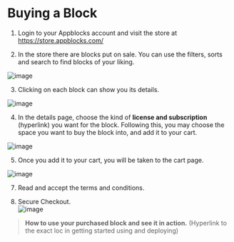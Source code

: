 # Buying a Block

1.  Login to your Appblocks account and visit the store at https://store.appblocks.com/  

3.  In the store there are blocks put on sale. You can use the filters, sorts and search to find blocks of your liking.  
 
![image](https://user-images.githubusercontent.com/33730398/203917234-f0745a58-36d4-46df-b791-9176ad260fe9.png)  

3. Clicking on each block can show you its details.  

![image](https://user-images.githubusercontent.com/33730398/203917373-cd7979c3-0d0a-4ed9-9b9e-da4fadc6cb24.png)  

4. In the details page, choose the kind of **license and subscription** (hyperlink) you want for the block. Following this, you may choose the space you want to buy the block into, and add it to your cart.  
  
![image](https://user-images.githubusercontent.com/33730398/203917836-bb9de82b-4ea3-4677-ba8b-7325a7237f01.png)  

5. Once you add it to your cart, you will be taken to the cart page.  
 
![image](https://user-images.githubusercontent.com/33730398/203918159-523c243b-3cae-4e69-90bd-f2f9f39fea1d.png)  

7. Read and accept the terms and conditions.  

9. Secure Checkout.  
![image](https://user-images.githubusercontent.com/33730398/203919780-822d1c50-d446-4306-b2bd-a86604af87ad.png)  

>**How to use your purchased block and see it in action.** (Hyperlink to the exact loc in getting started using and deploying)

 
